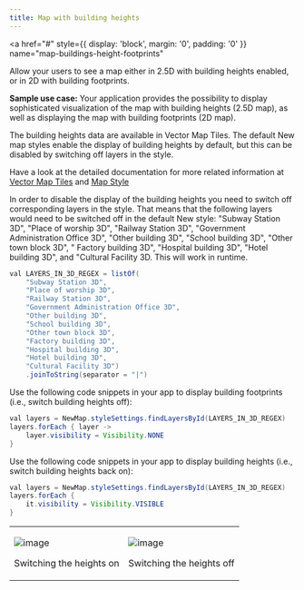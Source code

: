 ```yaml
---
title: Map with building heights
---
```


<a
  href="#"
  style={{ display: 'block', margin: '0', padding: '0' }}
  name="map-buildings-height-footprints"
></a>

Allow your users to see a map either in 2.5D with building heights enabled, or in 2D with building
footprints.

**Sample use case:** Your application provides the possibility to display sophisticated
visualization of the map with building heights (2.5D map), as well as displaying the map with
building footprints (2D map).

The building heights data are available in Vector Map Tiles. The default New map styles enable
the display of building heights by default, but this can be disabled by switching off layers in the
style.

Have a look at the detailed documentation for more related information
at [Vector Map Tiles](/map-display-api/documentation/vector/tile)
and [Map Style](/map-display-api/documentation/mapstyles/map-styles)

In order to disable the display of the building heights you need to switch off corresponding layers
in the style. That means that the following layers would need to be switched off in the default
New style: "Subway Station 3D", "Place of worship 3D", "Railway Station 3D", "Government
Administration Office 3D", "Other building 3D", "School building 3D", "Other town block 3D", "
Factory building 3D", "Hospital building 3D", "Hotel building 3D", and "Cultural Facility 3D. This
will work in runtime.

```java
val LAYERS_IN_3D_REGEX = listOf(
    "Subway Station 3D",
    "Place of worship 3D",
    "Railway Station 3D",
    "Government Administration Office 3D",
    "Other building 3D",
    "School building 3D",
    "Other town block 3D",
    "Factory building 3D",
    "Hospital building 3D",
    "Hotel building 3D",
    "Cultural Facility 3D")
    .joinToString(separator = "|")
```

Use the following code snippets in your app to display building footprints (i.e., switch building
heights off):

```java
val layers = NewMap.styleSettings.findLayersById(LAYERS_IN_3D_REGEX)
layers.forEach { layer ->
    layer.visibility = Visibility.NONE
}
```

Use the following code snippets in your app to display building heights (i.e., switch building
heights back on):

```java
val layers = NewMap.styleSettings.findLayersById(LAYERS_IN_3D_REGEX)
layers.forEach {
    it.visibility = Visibility.VISIBLE
}
```

<table>
  <tbody>
    <tr>
      <td>
        <ContentWrapper maxWidth="350px" objectFit="contain">
          <p>
            <img
              src="../images/Map_with_building_heights_Heights.jpg"
              alt="image"
            />
          </p>
        </ContentWrapper>
        <p>Switching the heights on</p>
      </td>
      <td>
        <ContentWrapper maxWidth="350px" objectFit="contain">
          <p>
            <img
              src="../images/Map_with_building_heights_Footprints.jpg"
              alt="image"
            />
          </p>
        </ContentWrapper>
        <p>Switching the heights off</p>
      </td>
    </tr>
  </tbody>
</table>